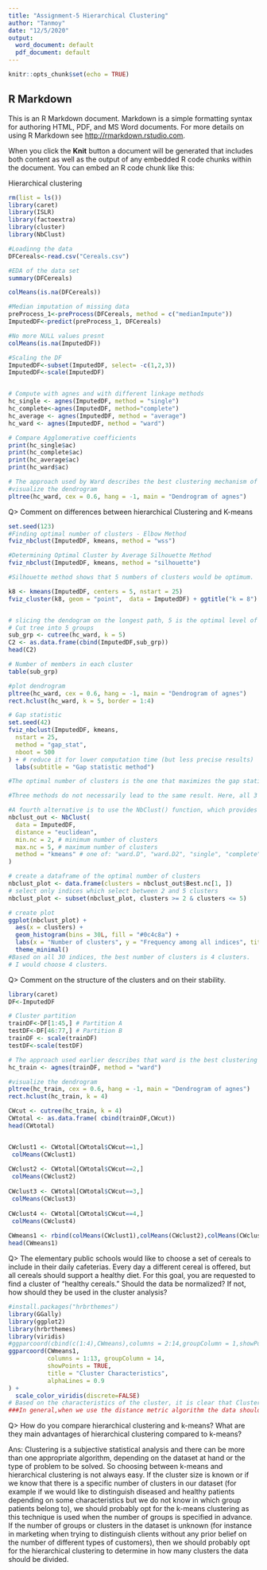 ---
title: "Assignment-5 Hierarchical Clustering"
author: "Tanmoy"
date: "12/5/2020"
output:
  word_document: default
  pdf_document: default
---

```{r setup, include=FALSE}
knitr::opts_chunk$set(echo = TRUE)
```

## R Markdown

This is an R Markdown document. Markdown is a simple formatting syntax for authoring HTML, PDF, and MS Word documents. For more details on using R Markdown see <http://rmarkdown.rstudio.com>.

When you click the **Knit** button a document will be generated that includes both content as well as the output of any embedded R code chunks within the document. You can embed an R code chunk like this:

Hierarchical clustering
```{r}
rm(list = ls())
library(caret)
library(ISLR)
library(factoextra)    
library(cluster)  
library(NbClust)      

#Loadinng the data
DFCereals<-read.csv("Cereals.csv")

#EDA of the data set
summary(DFCereals)

colMeans(is.na(DFCereals))

#Median imputation of missing data 
preProcess_1<-preProcess(DFCereals, method = c("medianImpute"))
ImputedDF<-predict(preProcess_1, DFCereals)

#No more NULL values presnt
colMeans(is.na(ImputedDF))

#Scaling the DF
ImputedDF<-subset(ImputedDF, select= -c(1,2,3))
ImputedDF<-scale(ImputedDF)


# Compute with agnes and with different linkage methods
hc_single <- agnes(ImputedDF, method = "single")
hc_complete<-agnes(ImputedDF, method="complete")
hc_average <- agnes(ImputedDF, method = "average")
hc_ward <- agnes(ImputedDF, method = "ward")

# Compare Agglomerative coefficients
print(hc_single$ac)
print(hc_complete$ac)
print(hc_average$ac)
print(hc_ward$ac)

# The approach used by Ward describes the best clustering mechanism of the four approaches tested
#visualize the dendrogram
pltree(hc_ward, cex = 0.6, hang = -1, main = "Dendrogram of agnes")  
```
Q> Comment on differences between hierarchical Clustering and K-means

```{r}

set.seed(123)
#Finding optimal number of clusters - Elbow Method
fviz_nbclust(ImputedDF, kmeans, method = "wss")

#Determining Optimal Cluster by Average Silhouette Method
fviz_nbclust(ImputedDF, kmeans, method = "silhouette")

#Silhouette method shows that 5 numbers of clusters would be optimum.  

k8 <- kmeans(ImputedDF, centers = 5, nstart = 25)
fviz_cluster(k8, geom = "point",  data = ImputedDF) + ggtitle("k = 8")


# slicing the dendogram on the longest path, 5 is the optimal level of clusters.
# Cut tree into 5 groups
sub_grp <- cutree(hc_ward, k = 5)
C2 <- as.data.frame(cbind(ImputedDF,sub_grp))
head(C2)

# Number of members in each cluster
table(sub_grp)

#plot dendrogram
pltree(hc_ward, cex = 0.6, hang = -1, main = "Dendrogram of agnes")
rect.hclust(hc_ward, k = 5, border = 1:4)

# Gap statistic
set.seed(42)
fviz_nbclust(ImputedDF, kmeans,
  nstart = 25,
  method = "gap_stat",
  nboot = 500
) + # reduce it for lower computation time (but less precise results)
  labs(subtitle = "Gap statistic method")

#The optimal number of clusters is the one that maximizes the gap statistic. This method suggests only 1 cluster (which is therefore a useless clustering)

#Three methods do not necessarily lead to the same result. Here, all 3 approaches suggest a different number of clusters.

#A fourth alternative is to use the NbClust() function, which provides 30 indices for choosing the best number of clusters.
nbclust_out <- NbClust(
  data = ImputedDF,
  distance = "euclidean",
  min.nc = 2, # minimum number of clusters
  max.nc = 5, # maximum number of clusters
  method = "kmeans" # one of: "ward.D", "ward.D2", "single", "complete", "average", "mcquitty", "median", "centroid", "kmeans"
)

# create a dataframe of the optimal number of clusters
nbclust_plot <- data.frame(clusters = nbclust_out$Best.nc[1, ])
# select only indices which select between 2 and 5 clusters
nbclust_plot <- subset(nbclust_plot, clusters >= 2 & clusters <= 5)

# create plot
ggplot(nbclust_plot) +
  aes(x = clusters) +
  geom_histogram(bins = 30L, fill = "#0c4c8a") +
  labs(x = "Number of clusters", y = "Frequency among all indices", title = "Optimal number of clusters") +
  theme_minimal()
#Based on all 30 indices, the best number of clusters is 4 clusters.
# I would choose 4 clusters. 

```
Q> Comment on the structure of the clusters and on their stability. 

```{r}
library(caret)
DF<-ImputedDF

# Cluster partition  
trainDF<-DF[1:45,] # Partition A
testDF<-DF[46:77,] # Partition B
trainDF <- scale(trainDF)
testDF<-scale(testDF)

# The approach used earlier describes that ward is the best clustering mechanism
hc_train <- agnes(trainDF, method = "ward")

#visualize the dendrogram
pltree(hc_train, cex = 0.6, hang = -1, main = "Dendrogram of agnes")  
rect.hclust(hc_train, k = 4)

CWcut <- cutree(hc_train, k = 4)
CWtotal <- as.data.frame( cbind(trainDF,CWcut))
head(CWtotal)


CWclust1 <- CWtotal[CWtotal$CWcut==1,]
 colMeans(CWclust1)
 
CWclust2 <- CWtotal[CWtotal$CWcut==2,]
 colMeans(CWclust2)
 
CWclust3 <- CWtotal[CWtotal$CWcut==3,]
 colMeans(CWclust3)
 
CWclust4 <- CWtotal[CWtotal$CWcut==4,]
 colMeans(CWclust4)
 
CWmeans1 <- rbind(colMeans(CWclust1),colMeans(CWclust2),colMeans(CWclust3),colMeans(CWclust4))
head(CWmeans1)


```

Q> The elementary public schools would like to choose a set of cereals to include in their
daily cafeterias. Every day a different cereal is offered, but all cereals should support a
healthy diet. For this goal, you are requested to find a cluster of “healthy cereals.”
Should the data be normalized? If not, how should they be used in the cluster analysis?

```{r}
#install.packages("hrbrthemes")
library(GGally)
library(ggplot2)
library(hrbrthemes)
library(viridis)
#ggparcoord(cbind(c(1:4),CWmeans),columns = 2:14,groupColumn = 1,showPoints = TRUE,title = " Charter of cluster",alphaLines = 0.9) + scale_color_viridis (discrete = TRUE)+theme_ipsum()+theme(plot.title = element_text(size = 10)) 
ggparcoord(CWmeans1,
           columns = 1:13, groupColumn = 14,
           showPoints = TRUE, 
           title = "Cluster Characteristics",
           alphaLines = 0.9
) + 
  scale_color_viridis(discrete=FALSE)
# Based on the characteristics of the cluster, it is clear that Cluster 1 is the strongest with low calories, high protein, potassium, fiber top-rated.
###In general,when we use the distance metric algorithm the data should be normalized,because the data characteristics are diverse. Therefore, it is necessary to standardize the data.
```
Q> How do you compare hierarchical clustering and k-means? What are they main
advantages of hierarchical clustering compared to k-means?

Ans: Clustering is a subjective statistical analysis and there can be more than one appropriate algorithm, depending on the dataset at hand or the type of problem to be solved. So choosing between k-means and hierarchical clustering is not always easy. If the cluster size is known or if we know that there is a specific number of clusters in our dataset (for example if we would like to distinguish diseased and healthy patients depending on some characteristics but we do not know in which group patients belong to), we should probably opt for the k-means clustering as this technique is used when the number of groups is specified in advance.
  If the number of groups or clusters in the dataset is unknown (for instance in marketing when trying to distinguish clients without any prior belief on the number of different types of customers), then we should probably opt for the hierarchical clustering to determine in how many clusters the data should be divided.

